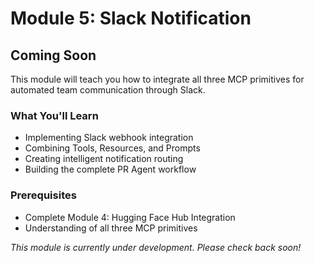 # Module 5: Slack Notification

## Coming Soon

This module will teach you how to integrate all three MCP primitives for automated team communication through Slack.

### What You'll Learn

- Implementing Slack webhook integration
- Combining Tools, Resources, and Prompts
- Creating intelligent notification routing
- Building the complete PR Agent workflow

### Prerequisites

- Complete Module 4: Hugging Face Hub Integration
- Understanding of all three MCP primitives

*This module is currently under development. Please check back soon!*